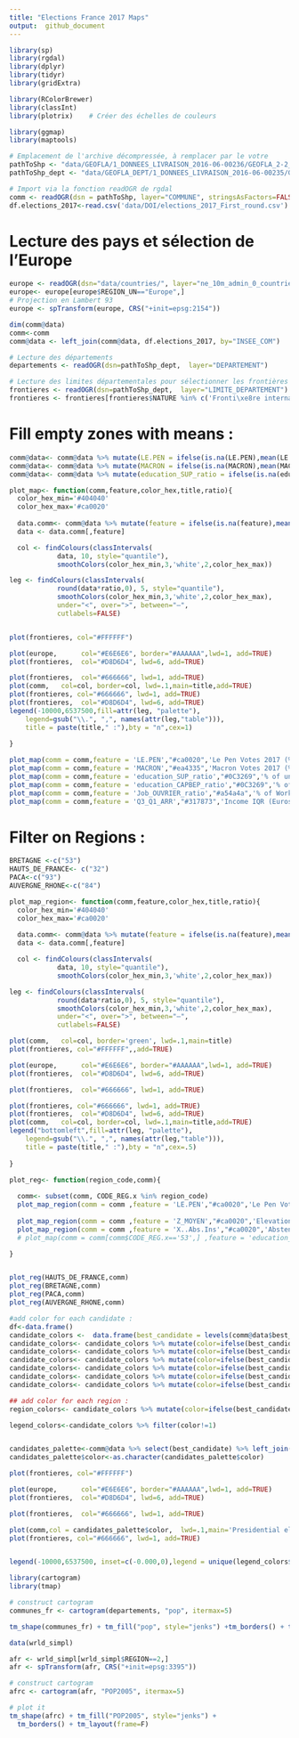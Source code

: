 ```yaml
---
title: "Elections France 2017 Maps"
output:  github_document
---
```


```r
library(sp)
library(rgdal)
library(dplyr)
library(tidyr)
library(gridExtra)

library(RColorBrewer)
library(classInt)
library(plotrix)    # Créer des échelles de couleurs

library(ggmap)
library(maptools)
```

```r
# Emplacement de l'archive décompressée, à remplacer par le votre
pathToShp <- "data/GEOFLA/1_DONNEES_LIVRAISON_2016-06-00236/GEOFLA_2-2_SHP_LAMB93_FR-ED161/COMMUNE/"
pathToShp_dept <- "data/GEOFLA_DEPT/1_DONNEES_LIVRAISON_2016-06-00235/GEOFLA_2-2_SHP_LAMB93_FR-ED161/DEPARTEMENT"
```

```r
# Import via la fonction readOGR de rgdal
comm <- readOGR(dsn = pathToShp, layer="COMMUNE", stringsAsFactors=FALSE)
df.elections_2017<-read.csv('data/DOI/elections_2017_First_round.csv')
```
# Lecture des pays et sélection de l'Europe
```r
europe <- readOGR(dsn="data/countries/", layer="ne_10m_admin_0_countries")
europe<- europe[europe$REGION_UN=="Europe",]
# Projection en Lambert 93
europe <- spTransform(europe, CRS("+init=epsg:2154"))
```



```r
dim(comm@data)
comm<-comm
comm@data <- left_join(comm@data, df.elections_2017, by="INSEE_COM")
```


```r
# Lecture des départements
departements <- readOGR(dsn=pathToShp_dept,  layer="DEPARTEMENT")

# Lecture des limites départementales pour sélectionner les frontières
frontieres <- readOGR(dsn=pathToShp_dept,  layer="LIMITE_DEPARTEMENT")
frontieres <- frontieres[frontieres$NATURE %in% c('Fronti\xe8re internationale','Limite c\xf4ti\xe8re'),]
```


# Fill empty zones with means :
```r

comm@data<- comm@data %>% mutate(LE.PEN = ifelse(is.na(LE.PEN),mean(LE.PEN,na.rm=TRUE),LE.PEN))
comm@data<- comm@data %>% mutate(MACRON = ifelse(is.na(MACRON),mean(MACRON,na.rm=TRUE),MACRON))
comm@data<- comm@data %>% mutate(education_SUP_ratio = ifelse(is.na(education_SUP_ratio),mean(education_SUP_ratio,na.rm=TRUE),education_SUP_ratio))

```

```r

plot_map<- function(comm,feature,color_hex,title,ratio){
  color_hex_min='#404040'
  color_hex_max='#ca0020'
  
  data.comm<- comm@data %>% mutate(feature = ifelse(is.na(feature),mean(feature),feature))
  data <- data.comm[,feature]

  col <- findColours(classIntervals(
            data, 10, style="quantile"),
            smoothColors(color_hex_min,3,'white',2,color_hex_max))

leg <- findColours(classIntervals(
            round(data*ratio,0), 5, style="quantile"),
            smoothColors(color_hex_min,3,'white',2,color_hex_max),
            under="<", over=">", between="–",
            cutlabels=FALSE)


plot(frontieres, col="#FFFFFF")

plot(europe,      col="#E6E6E6", border="#AAAAAA",lwd=1, add=TRUE)
plot(frontieres,  col="#D8D6D4", lwd=6, add=TRUE)

plot(frontieres,  col="#666666", lwd=1, add=TRUE)
plot(comm,   col=col, border=col, lwd=.1,main=title,add=TRUE)
plot(frontieres, col="#666666", lwd=1, add=TRUE)
plot(frontieres,  col="#D8D6D4", lwd=6, add=TRUE)
legend(-10000,6537500,fill=attr(leg, "palette"),
    legend=gsub("\\.", ",", names(attr(leg,"table"))),
    title = paste(title," :"),bty = "n",cex=1)
  
}
```



```r

plot_map(comm = comm,feature = 'LE.PEN',"#ca0020",'Le Pen Votes 2017 (%)',ratio=100)
plot_map(comm = comm,feature = 'MACRON',"#ea4335",'Macron Votes 2017 (%)',ratio=100)
plot_map(comm = comm,feature = 'education_SUP_ratio',"#0C3269",'% of university degree in active population (2013)',ratio=100)
plot_map(comm = comm,feature = 'education_CAPBEP_ratio',"#0C3269",'% of vocational degree in active population (2013)',ratio=100)
plot_map(comm = comm,feature = 'Job_OUVRIER_ratio',"#a54a4a",'% of Worker amongst working population',ratio=100)
plot_map(comm = comm,feature = 'Q3_Q1_ARR',"#317873",'Income IQR (Euros)',ratio=1)

```

# Filter on Regions :

```r
BRETAGNE <-c("53")
HAUTS_DE_FRANCE<- c("32")
PACA<-c("93")
AUVERGNE_RHONE<-c("84")
```

```r
plot_map_region<- function(comm,feature,color_hex,title,ratio){
  color_hex_min='#404040'
  color_hex_max='#ca0020'
  
  data.comm<- comm@data %>% mutate(feature = ifelse(is.na(feature),mean(feature),feature))
  data <- data.comm[,feature]

  col <- findColours(classIntervals(
            data, 10, style="quantile"),
            smoothColors(color_hex_min,3,'white',2,color_hex_max))

leg <- findColours(classIntervals(
            round(data*ratio,0), 5, style="quantile"),
            smoothColors(color_hex_min,3,'white',2,color_hex_max),
            under="<", over=">", between="–",
            cutlabels=FALSE)

plot(comm,   col=col, border='green', lwd=.1,main=title)
plot(frontieres, col="#FFFFFF",,add=TRUE)

plot(europe,      col="#E6E6E6", border="#AAAAAA",lwd=1, add=TRUE)
plot(frontieres,  col="#D8D6D4", lwd=6, add=TRUE)

plot(frontieres,  col="#666666", lwd=1, add=TRUE)

plot(frontieres, col="#666666", lwd=1, add=TRUE)
plot(frontieres,  col="#D8D6D4", lwd=6, add=TRUE)
plot(comm,   col=col, border=col, lwd=.1,main=title,add=TRUE)
legend("bottomleft",fill=attr(leg, "palette"),
    legend=gsub("\\.", ",", names(attr(leg,"table"))),
    title = paste(title," :"),bty = "n",cex=.5)
  
}
```

```r

plot_reg<- function(region_code,comm){
 
  comm<- subset(comm, CODE_REG.x %in% region_code)
  plot_map_region(comm = comm ,feature = 'LE.PEN',"#ca0020",'Le Pen Votes 2017 (%)',ratio=100)
  
  plot_map_region(comm = comm ,feature = 'Z_MOYEN',"#ca0020",'Elevation (meters)',ratio=.1)
  plot_map_region(comm = comm ,feature = 'X..Abs.Ins',"#ca0020",'Abstention (%)',ratio=1)
  # plot_map(comm = comm[comm$CODE_REG.x=='53',] ,feature = 'education_CAPBEP_ratio',"#ca0020",'Le Pen Votes 2017 (%)',ratio=100)

}



```

```r
plot_reg(HAUTS_DE_FRANCE,comm)
plot_reg(BRETAGNE,comm)
plot_reg(PACA,comm)
plot_reg(AUVERGNE_RHONE,comm)
```


```r
#add color for each candidate :
df<-data.frame()
candidate_colors <-  data.frame(best_candidate = levels(comm@data$best_candidate),color='grey')
candidate_colors<- candidate_colors %>% mutate(color=ifelse(best_candidate=='MACRON','#ecad31',color))
candidate_colors<- candidate_colors %>% mutate(color=ifelse(best_candidate=='LE.PEN','#767374',color))
candidate_colors<- candidate_colors %>% mutate(color=ifelse(best_candidate=='FILLON','#1d88be',color))
candidate_colors<- candidate_colors %>% mutate(color=ifelse(best_candidate=='MÉLENCHON','#ec6a56',color))
candidate_colors<- candidate_colors %>% mutate(color=ifelse(best_candidate=='HAMON','#e97ba9',color))
candidate_colors<- candidate_colors %>% mutate(color=ifelse(best_candidate=='LASSALLE','#a9cfe2',color))

## add color for each region :
region_colors<- candidate_colors %>% mutate(color=ifelse(best_candidate=='LASSALLE','#a9cfe2',color))

legend_colors<-candidate_colors %>% filter(color!=1)


candidates_palette<-comm@data %>% select(best_candidate) %>% left_join(.,candidate_colors,by='best_candidate') 
candidates_palette$color<-as.character(candidates_palette$color)

plot(frontieres, col="#FFFFFF")

plot(europe,      col="#E6E6E6", border="#AAAAAA",lwd=1, add=TRUE)
plot(frontieres,  col="#D8D6D4", lwd=6, add=TRUE)

plot(frontieres,  col="#666666", lwd=1, add=TRUE)

plot(comm,col = candidates_palette$color,  lwd=.1,main='Presidential election 2017 - First Round',add=TRUE)
plot(frontieres, col="#666666", lwd=1, add=TRUE)


legend(-10000,6537500, inset=c(-0.000,0),legend = unique(legend_colors$best_candidate), fill=unique(legend_colors$color),bty = "n",cex=1)


```



```r
library(cartogram)
library(tmap)

# construct cartogram
communes_fr <- cartogram(departements, "pop", itermax=5)

tm_shape(communes_fr) + tm_fill("pop", style="jenks") +tm_borders() + tm_layout(frame=F)

data(wrld_simpl)

afr <- wrld_simpl[wrld_simpl$REGION==2,]
afr <- spTransform(afr, CRS("+init=epsg:3395"))

# construct cartogram
afrc <- cartogram(afr, "POP2005", itermax=5)

# plot it
tm_shape(afrc) + tm_fill("POP2005", style="jenks") + 
  tm_borders() + tm_layout(frame=F)
```

